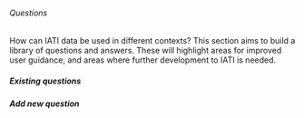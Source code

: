 ====== Questions ======

How can IATI data be used in different contexts? This section aims to build a library of questions and answers. These will highlight areas for improved user guidance, and areas where further development to IATI is needed. 

===== Existing questions =====

{{indexmenu>.}} 

===== Add new question =====


{{NEWPAGE>user_guidance:questions}}